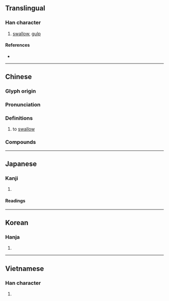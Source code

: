 {{also|咽}}
{{character info/new}}
==Translingual==

===Han character===
{{Han char|rn=30|rad=口|as=16|sn=19|four=64031|canj=RTLF|ids=⿰口燕}}

# [[swallow]], [[gulp]]

====References====
* {{Han ref|kx=0213.180|dkj=04545|dj=0435.440|hdz=10701.150|uh=56A5|ud=22181|bh=C360|bd=50016}}

----

==Chinese==
{{zh-forms|t2=咽|s=咽}}

===Glyph origin===
{{Han etym}}

===Pronunciation===
{{zh-pron
|m=yàn
|m-s=
|c=jin3
|c-t=
|g=
|h=pfs=
|j=
|md=
|mn=
|mn-t=
|w=
|x=
|mc=y
|oc=y
|cat=
}}

===Definitions===
{{zh-hanzi}}

# to [[swallow]]

===Compounds===
{{zh-der|狼吞虎嚥|嚥氣|吞嚥|細嚼慢嚥|下嚥|嚥唾|唾沫直嚥|咀嚥|乾嚥唾|嚥下|嚥住|嚥苦吞甘|嚥氣症|狼餐虎嚥|狼飧虎嚥}}

----

==Japanese==

===Kanji===
{{ja-kanji|grade=|rs=口16}}

# {{rfdef|ja|sort=口16}}

====Readings====
{{ja-readings
|goon=えん
|kanon=えん
|kun=の-む, のど-
}}

----

==Korean==

===Hanja===
{{ko-hanja|hangeul=연|rv=yeon|mr=yŏn}}

# {{rfdef|ko|sort=口16}}

----

==Vietnamese==

===Han character===
{{vi-hantu|[[yết]], [[en]], [[ẻn]]|rs=口16}}

# {{rfdef|vi}}
